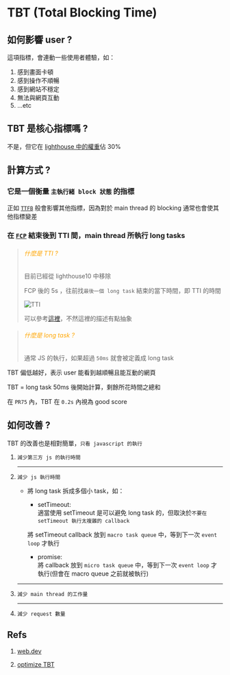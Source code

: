 # TBT (Total Blocking Time)

## 如何影響 user ?

  這項指標，會連動一些使用者體驗，如：

  1. 感到畫面卡頓
  2. 感到操作不順暢
  3. 感到網站不穩定
  4. 無法與網頁互動
  5. ...etc

## TBT 是核心指標嗎 ?

  不是，但它在 [lighthouse 中的權重](https://developer.chrome.com/docs/lighthouse/performance/performance-scoring)佔 30%

## 計算方式 ?

### 它是一個衡量 `主執行緒 block 狀態` 的指標

  正如 [`TTFB`](../TTFB/README.mdx) 般會影響其他指標，因為對於 main thread 的 blocking 通常也會使其他指標變差

### 在 [`FCP`](../FCP/README.mdx) 結束後到 TTI 間，main thread 所執行 long tasks

  > ###### <font color='orange'>什麼是 TTI ?</font>
  > 目前已經從 lighthouse10 中移除
  >
  > FCP 後的 5s ，往前找`最後一個 long task` 結束的當下時間，即 TTI 的時間
  >
  > ![TTI](./assets/asset-1.png)
  >
  > 可以參考[這裡](https://web.dev/articles/tti#what_is_tti)，不然這裡的描述有點抽象

  > ###### <font color='orange'>什麼是 long task ?</font>
  > 通常 JS 的執行，如果超過 `50ms` 就會被定義成 long task

  TBT 偏低越好，表示 user 能看到越順暢且能互動的網頁

  TBT = long task 50ms 後開始計算，剩餘所花時間之總和

  在 `PR75` 內，TBT 在 `0.2s` 內視為 good score

## 如何改善 ?

  TBT 的改善也是相對簡單，`只看 javascript 的執行`



  1. `減少第三方 js 的執行時間`

      ---

  2. `減少 js 執行時間`
      * 將 long task 拆成多個小 task，如：
        * setTimeout:<br/>
         適當使用 setTimeout 是可以避免 long task 的，但取決於`不要在 setTimeout 執行太複雜的 callback`
      
         將 setTimeout callback 放到 `macro task queue` 中，等到下一次 `event loop` 才執行
      
        * promise:<br/>
         將 callback 放到 `micro task queue` 中，等到下一次 `event loop` 才執行(但會在 macro queue 之前就被執行)

      ---

  3. `減少 main thread 的工作量`

      ---

  4. `減少 request 數量`


## Refs

  1. [web.dev](https://web.dev/articles/tbt)

  2. [optimize TBT](https://web.dev/articles/optimize-tbt)

